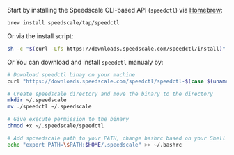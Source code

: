 Start by installing the Speedscale CLI-based API (`speedctl`) via [Homebrew](https://brew.sh):

```bash
brew install speedscale/tap/speedctl
```

Or via the install script:

```bash
sh -c "$(curl -Lfs https://downloads.speedscale.com/speedctl/install)"
```

Or You can download and install `speedctl` manualy by: 
```bash
# Download speedctl binay on your machine
curl "https://downloads.speedscale.com/speedctl/speedctl-$(case $(uname -s) in  Darwin)   echo 'darwin' ;; Linux) echo 'linux';; esac)-$(case $(uname -m) in x86_64) echo 'amd64';; arm | arm64 | aarch64) echo 'arm64';; esac)" -o speedctl

# Create speedscale directory and move the binary to the directory
mkdir ~/.speedscale
mv ./speedctl ~/.speedscale

# Give execute permission to the binary
chmod +x ~/.speedscale/speedctl

# Add spceedscale path to your PATH, change bashrc based on your Shell
echo "export PATH=\$PATH:$HOME/.speedscale" >> ~/.bashrc

```

